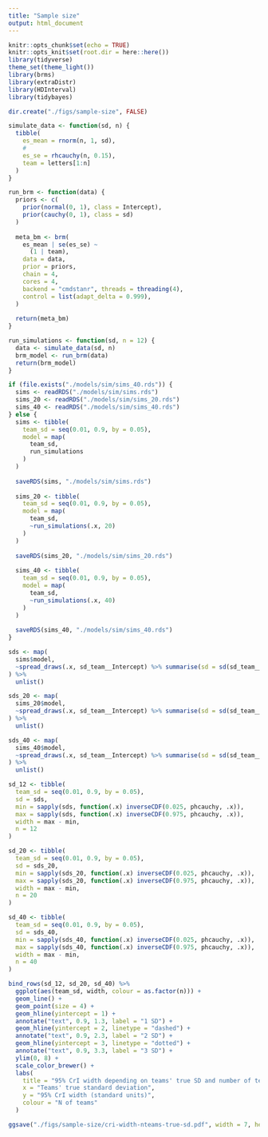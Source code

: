 ```yaml
---
title: "Sample size"
output: html_document
---
```


```r
knitr::opts_chunk$set(echo = TRUE)
knitr::opts_knit$set(root.dir = here::here())
library(tidyverse)
theme_set(theme_light())
library(brms)
library(extraDistr)
library(HDInterval)
library(tidybayes)
```

```r
dir.create("./figs/sample-size", FALSE)
```


```r
simulate_data <- function(sd, n) {
  tibble(
    es_mean = rnorm(n, 1, sd),
    # 
    es_se = rhcauchy(n, 0.15),
    team = letters[1:n]
  )
}

run_brm <- function(data) {
  priors <- c(
    prior(normal(0, 1), class = Intercept),
    prior(cauchy(0, 1), class = sd)
  )
  
  meta_bm <- brm(
    es_mean | se(es_se) ~
      (1 | team),
    data = data,
    prior = priors,
    chain = 4,
    cores = 4,
    backend = "cmdstanr", threads = threading(4),
    control = list(adapt_delta = 0.999),
  )
  
  return(meta_bm)
}

run_simulations <- function(sd, n = 12) {
  data <- simulate_data(sd, n)
  brm_model <- run_brm(data)
  return(brm_model)
}
```


```r
if (file.exists("./models/sim/sims_40.rds")) {
  sims <- readRDS("./models/sim/sims.rds")
  sims_20 <- readRDS("./models/sim/sims_20.rds")
  sims_40 <- readRDS("./models/sim/sims_40.rds")
} else {
  sims <- tibble(
    team_sd = seq(0.01, 0.9, by = 0.05),
    model = map(
      team_sd,
      run_simulations
    )
  )
  
  saveRDS(sims, "./models/sim/sims.rds")
  
  sims_20 <- tibble(
    team_sd = seq(0.01, 0.9, by = 0.05),
    model = map(
      team_sd,
      ~run_simulations(.x, 20)
    )
  )
  
  saveRDS(sims_20, "./models/sim/sims_20.rds")
  
  sims_40 <- tibble(
    team_sd = seq(0.01, 0.9, by = 0.05),
    model = map(
      team_sd,
      ~run_simulations(.x, 40)
    )
  )
  
  saveRDS(sims_40, "./models/sim/sims_40.rds")
}
```

```r
sds <- map(
  sims$model,
  ~spread_draws(.x, sd_team__Intercept) %>% summarise(sd = sd(sd_team__Intercept)) %>% pull
) %>%
  unlist()

sds_20 <- map(
  sims_20$model,
  ~spread_draws(.x, sd_team__Intercept) %>% summarise(sd = sd(sd_team__Intercept)) %>% pull
) %>%
  unlist()

sds_40 <- map(
  sims_40$model,
  ~spread_draws(.x, sd_team__Intercept) %>% summarise(sd = sd(sd_team__Intercept)) %>% pull
) %>%
  unlist()
```

```r
sd_12 <- tibble(
  team_sd = seq(0.01, 0.9, by = 0.05),
  sd = sds,
  min = sapply(sds, function(.x) inverseCDF(0.025, phcauchy, .x)),
  max = sapply(sds, function(.x) inverseCDF(0.975, phcauchy, .x)),
  width = max - min,
  n = 12
)

sd_20 <- tibble(
  team_sd = seq(0.01, 0.9, by = 0.05),
  sd = sds_20,
  min = sapply(sds_20, function(.x) inverseCDF(0.025, phcauchy, .x)),
  max = sapply(sds_20, function(.x) inverseCDF(0.975, phcauchy, .x)),
  width = max - min,
  n = 20
)

sd_40 <- tibble(
  team_sd = seq(0.01, 0.9, by = 0.05),
  sd = sds_40,
  min = sapply(sds_40, function(.x) inverseCDF(0.025, phcauchy, .x)),
  max = sapply(sds_40, function(.x) inverseCDF(0.975, phcauchy, .x)),
  width = max - min,
  n = 40
)

bind_rows(sd_12, sd_20, sd_40) %>%
  ggplot(aes(team_sd, width, colour = as.factor(n))) +
  geom_line() +
  geom_point(size = 4) +
  geom_hline(yintercept = 1) +
  annotate("text", 0.9, 1.3, label = "1 SD") +
  geom_hline(yintercept = 2, linetype = "dashed") +
  annotate("text", 0.9, 2.3, label = "2 SD") +
  geom_hline(yintercept = 3, linetype = "dotted") +
  annotate("text", 0.9, 3.3, label = "3 SD") +
  ylim(0, 8) +
  scale_color_brewer() +
  labs(
    title = "95% CrI width depending on teams' true SD and number of teams",
    x = "Teams' true standard deviation",
    y = "95% CrI width (standard units)",
    colour = "N of teams"
  )

ggsave("./figs/sample-size/cri-width-nteams-true-sd.pdf", width = 7, height = 5)
```

